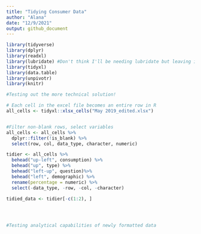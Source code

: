 ```yaml
---
title: "Tidying Consumer Data"
author: "Alana"
date: "12/9/2021"
output: github_document
---
```


```r
library(tidyverse)
library(dplyr)
library(readxl)
library(lubridate) #Don't think I'll be needing lubridate but leaving it in for now
library(tidyxl)
library(data.table)
library(unpivotr)
library(knitr)
```


```r
#Testing out the more technical solution!

# Each cell in the excel file becomes an entire row in R
all_cells <- tidyxl::xlsx_cells("May 2019_edited.xlsx")


#Filter non-blank rows, select variables
all_cells <- all_cells %>%
  dplyr::filter(!is_blank) %>%
  select(row, col, data_type, character, numeric)

tidier <- all_cells %>%
  behead("up-left", consumption) %>%
  behead("up", type) %>%
  behead("left-up", question)%>%
  behead("left", demographic) %>%
  rename(percentage = numeric) %>%
  select(-data_type, -row, -col, -character)

tidied_data <- tidier[-c(1:2), ]


  

```

```r

#Testing analytical capabilities of newly formatted data


```
